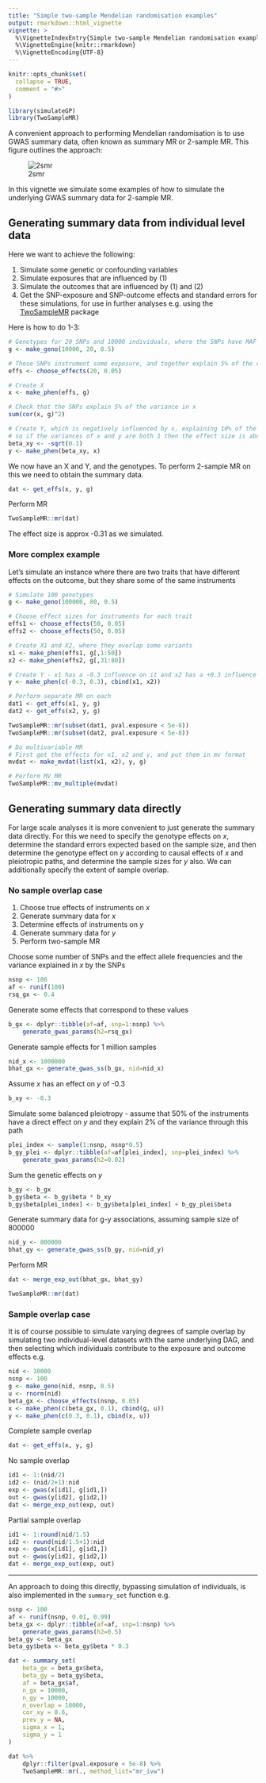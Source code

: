 ```yaml
---
title: "Simple two-sample Mendelian randomisation examples"
output: rmarkdown::html_vignette
vignette: >
  %\VignetteIndexEntry{Simple two-sample Mendelian randomisation examples}
  %\VignetteEngine{knitr::rmarkdown}
  %\VignetteEncoding{UTF-8}
---
```


```r
knitr::opts_chunk$set(
  collapse = TRUE,
  comment = "#>"
)
```

```r
library(simulateGP)
library(TwoSampleMR)
```

A convenient approach to performing Mendelian randomisation is to use GWAS summary data, often known as summary MR or 2-sample MR. This figure outlines the approach:

![2smr](2smr.png)

In this vignette we simulate some examples of how to simulate the underlying GWAS summary data for 2-sample MR.

## Generating summary data from individual level data

Here we want to achieve the following:

1. Simulate some genetic or confounding variables
2. Simulate exposures that are influenced by (1)
3. Simulate the outcomes that are influenced by (1) and (2)
4. Get the SNP-exposure and SNP-outcome effects and standard errors for these simulations, for use in further analyses e.g. using the [TwoSampleMR](https://github.com/MRCIEU/TwoSampleMR) package

Here is how to do 1-3:

```r
# Genotypes for 20 SNPs and 10000 individuals, where the SNPs have MAF = 0.5:
g <- make_geno(10000, 20, 0.5)

# These SNPs instrument some exposure, and together explain 5% of the variance
effs <- choose_effects(20, 0.05)

# Create X
x <- make_phen(effs, g)

# Check that the SNPs explain 5% of the variance in x
sum(cor(x, g)^2)

# Create Y, which is negatively influenced by x, explaining 10% of the variance in Y#
# so if the variances of x and y are both 1 then the effect size is about -0.31
beta_xy <- -sqrt(0.1)
y <- make_phen(beta_xy, x)
```


We now have an X and Y, and the genotypes. To perform 2-sample MR on this we need to obtain the summary data.

```r
dat <- get_effs(x, y, g)
```

Perform MR

```r
TwoSampleMR::mr(dat)
```

The effect size is approx -0.31 as we simulated.

### More complex example

Let's simulate an instance where there are two traits that have different effects on the outcome, but they share some of the same instruments

```r
# Simulate 100 genotypes
g <- make_geno(100000, 80, 0.5)

# Choose effect sizes for instruments for each trait
effs1 <- choose_effects(50, 0.05)
effs2 <- choose_effects(50, 0.05)

# Create X1 and X2, where they overlap some variants
x1 <- make_phen(effs1, g[,1:50])
x2 <- make_phen(effs2, g[,31:80])

# Create Y - x1 has a -0.3 influence on it and x2 has a +0.3 influence on it
y <- make_phen(c(-0.3, 0.3), cbind(x1, x2))

# Perform separate MR on each
dat1 <- get_effs(x1, y, g)
dat2 <- get_effs(x2, y, g)

TwoSampleMR::mr(subset(dat1, pval.exposure < 5e-8))
TwoSampleMR::mr(subset(dat2, pval.exposure < 5e-8))

# Do multivariable MR
# First get the effects for x1, x2 and y, and put them in mv format
mvdat <- make_mvdat(list(x1, x2), y, g)

# Perform MV MR
TwoSampleMR::mv_multiple(mvdat)
```

## Generating summary data directly

For large scale analyses it is more convenient to just generate the summary data directly. For this we need to specify the genotype effects on $x$, determine the standard errors expected based on the sample size, and then determine the genotype effect on $y$ according to causal effects of $x$ and pleiotropic paths, and determine the sample sizes for $y$ also. We can additionally specify the extent of sample overlap.


### No sample overlap case

1. Choose true effects of instruments on $x$
2. Generate summary data for $x$
3. Determine effects of instruments on $y$
4. Generate summary data for $y$
5. Perform two-sample MR

Choose some number of SNPs and the effect allele frequencies and the variance explained in $x$ by the SNPs

```r
nsnp <- 100
af <- runif(100)
rsq_gx <- 0.4
```

Generate some effects that correspond to these values

```r

b_gx <- dplyr::tibble(af=af, snp=1:nsnp) %>%
	generate_gwas_params(h2=rsq_gx)

```

Generate sample effects for 1 million samples

```r
nid_x <- 1000000
bhat_gx <- generate_gwas_ss(b_gx, nid=nid_x)
```

Assume $x$ has an effect on $y$ of -0.3

```r
b_xy <- -0.3
```

Simulate some balanced pleiotropy - assume that 50% of the instruments have a direct effect on $y$ and they explain 2% of the variance through this path

```r
plei_index <- sample(1:nsnp, nsnp*0.5)
b_gy_plei <- dplyr::tibble(af=af[plei_index], snp=plei_index) %>%
	generate_gwas_params(h2=0.02)
```

Sum the genetic effects on $y$

```r
b_gy <- b_gx
b_gy$beta <- b_gy$beta * b_xy
b_gy$beta[plei_index] <- b_gy$beta[plei_index] + b_gy_plei$beta
```

Generate summary data for g-y associations, assuming sample size of 800000

```r
nid_y <- 800000
bhat_gy <- generate_gwas_ss(b_gy, nid=nid_y)
```

Perform MR

```r
dat <- merge_exp_out(bhat_gx, bhat_gy)
```

```r
TwoSampleMR::mr(dat)
```

### Sample overlap case

It is of course possible to simulate varying degrees of sample overlap by simulating two individual-level datasets with the same underlying DAG, and then selecting which individuals contribute to the exposure and outcome effects e.g.

```r
nid <- 10000
nsnp <- 100
g <- make_geno(nid, nsnp, 0.5)
u <- rnorm(nid)
beta_gx <- choose_effects(nsnp, 0.05)
x <- make_phen(c(beta_gx, 0.1), cbind(g, u))
y <- make_phen(c(0.3, 0.1), cbind(x, u))
```

Complete sample overlap

```r
dat <- get_effs(x, y, g)
```

No sample overlap

```r
id1 <- 1:(nid/2)
id2 <- (nid/2+1):nid
exp <- gwas(x[id1], g[id1,])
out <- gwas(y[id2], g[id2,])
dat <- merge_exp_out(exp, out)
```

Partial sample overlap

```r
id1 <- 1:round(nid/1.5)
id2 <- round(nid/1.5+1):nid
exp <- gwas(x[id1], g[id1,])
out <- gwas(y[id2], g[id2,])
dat <- merge_exp_out(exp, out)
```

---

An approach to doing this directly, bypassing simulation of individuals, is also implemented in the `summary_set` function e.g.

```r
nsnp <- 100
af <- runif(nsnp, 0.01, 0.99)
beta_gx <- dplyr::tibble(af=af, snp=1:nsnp) %>%
	generate_gwas_params(h2=0.5)
beta_gy <- beta_gx
beta_gy$beta <- beta_gy$beta * 0.3

dat <- summary_set(
	beta_gx = beta_gx$beta,
	beta_gy = beta_gy$beta,
	af = beta_gx$af,
	n_gx = 10000,
	n_gy = 10000,
	n_overlap = 10000,
	cor_xy = 0.6,
	prev_y = NA,
	sigma_x = 1,
	sigma_y = 1
)

dat %>%
	dplyr::filter(pval.exposure < 5e-8) %>%
	TwoSampleMR::mr(., method_list="mr_ivw")
```

